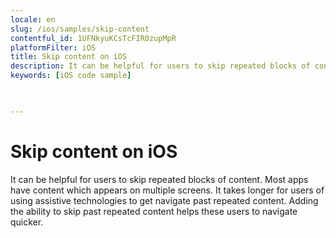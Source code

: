 ```yaml
---
locale: en
slug: /ios/samples/skip-content
contentful_id: 1UFNkyuKCsTcFIR0zupMpR
platformFilter: iOS
title: Skip content on iOS
description: It can be helpful for users to skip repeated blocks of content.
keywords: [iOS code sample]


	
---
```


# Skip content on iOS

It can be helpful for users to skip repeated blocks of content. Most apps have content which appears on multiple screens. It takes longer for users of using assistive technologies to get navigate past repeated content. Adding the ability to skip past repeated content helps these users to navigate quicker.

<CodeSample id="screen-skip" locale="en" platform="ios"/>